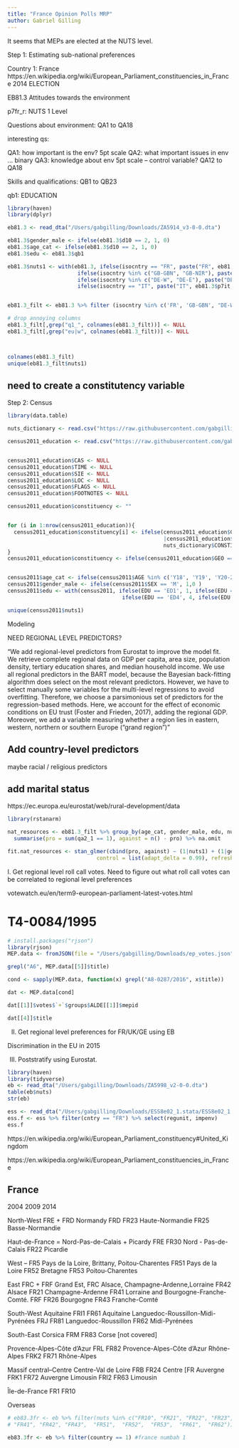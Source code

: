 ```yaml
---
title: "France Opinion Polls MRP"
author: Gabriel Gilling
---
```


It seems that MEPs are elected at the NUTS level.

Step 1: Estimating sub-national preferences

Country 1: France
https://en.wikipedia.org/wiki/European_Parliament_constituencies_in_France
2014 ELECTION

EB81.3 Attitudes towards the environment

p7fr_r: NUTS 1 Level

Questions about environment: QA1 to QA18

interesting qs:

QA1: how important is the env? 5pt scale
QA2: what important issues in env ... binary
QA3: knowledge about env 5pt scale -- control variable?
QA12 to QA18

Skills and qualifications: QB1 to QB23

qb1: EDUCATION


```r
library(haven)
library(dplyr)

eb81.3 <- read_dta("/Users/gabgilling/Downloads/ZA5914_v3-0-0.dta")

eb81.3$gender_male <- ifelse(eb81.3$d10 == 2, 1, 0)
eb81.3$age_cat <- ifelse(eb81.3$d10 == 2, 1, 0)
eb81.3$edu <- eb81.3$qb1

eb81.3$nuts1 <- with(eb81.3, ifelse(isocntry == "FR", paste("FR", eb81.3$p7fr_r, sep = ""), 
                      ifelse(isocntry %in% c("GB-GBN", "GB-NIR"), paste("GB", eb81.3$p7gb_r, sep = ""),
                      ifelse(isocntry %in% c("DE-W", "DE-E"), paste("DE", eb81.3$p7de_r, sep = ""),
                      ifelse(isocntry == "IT", paste("IT", eb81.3$p7it, sep = ""), NA)))))


eb81.3_filt <- eb81.3 %>% filter (isocntry %in% c('FR', 'GB-GBN', "DE-W", "DE-E", "GB-NIR", 'IT'))

# drop annoying columns
eb81.3_filt[,grep("q1_", colnames(eb81.3_filt))] <- NULL          
eb81.3_filt[,grep("eu|w", colnames(eb81.3_filt))] <- NULL  



colnames(eb81.3_filt)
unique(eb81.3_filt$nuts1)

```


## need to create a constitutency variable

Step 2: Census
```r
library(data.table)

nuts_dictionary <- read.csv("https://raw.githubusercontent.com/gabgilling/Thesis/master/Data/nuts_dictionary.csv")

census2011_education <- read.csv("https://raw.githubusercontent.com/gabgilling/Thesis/master/Data/census_education.csv")


census2011_education$CAS <- NULL
census2011_education$TIME <- NULL
census2011_education$SIE <- NULL
census2011_education$LOC <- NULL
census2011_education$FLAGS <- NULL
census2011_education$FOOTNOTES <- NULL

census2011_education$constituency <- ""


for (i in 1:nrow(census2011_education)){
  census2011_education$constituency[i] <- ifelse(census2011_education$GEO[i] == nuts_dictionary$NUTS1[i]
                                                 |census2011_education$GEO[i] == nuts_dictionary$NUTS2[i], 
                                                 nuts_dictionary$CONSTITUENCY[i], NA)
}
census2011_education$constituency <- ifelse(census2011_education$GEO == nuts_dictionary$NUTS1, nuts_dictionary$CONSTITUENCY, NA)


census2011$age_cat <- ifelse(census2011$AGE %in% c('Y18', 'Y19', 'Y20-24'), 'Y18-24', census2011$AGE)
census2011$gender_male <- ifelse(census2011$SEX == 'M', 1,0 )
census2011$edu <- with(census2011, ifelse(EDU == 'ED1', 1, ifelse(EDU == 'ED2', 2, ifelse(EDU == 'ED3', 3,
                                    ifelse(EDU == 'ED4', 4, ifelse(EDU == 'ED5', 5, ifelse(EDU == 'ED6', 6, EDU)))))))

unique(census2011$nuts1)
```


Modeling 

NEED REGIONAL LEVEL PREDICTORS?


"We add regional-level predictors from Eurostat to improve the model fit. We retrieve complete
regional data on GDP per capita, area size, population density, tertiary education shares, and
median household income. We use all regional predictors in the BART model, because the
Bayesian back-fitting algorithm does select on the most relevant predictors. However, we have
to select manually some variables for the multi-level regressions to avoid overfitting. Therefore,
we choose a parsimonious set of predictors for the regression-based methods. Here, we account
for the effect of economic conditions on EU trust (Foster and Frieden, 2017), adding the regional
GDP. Moreover, we add a variable measuring whether a region lies in eastern, western, northern or southern Europe (“grand region”)"

## Add country-level predictors
maybe racial / religious predictors

## add marital status 

https://ec.europa.eu/eurostat/web/rural-development/data

```r
library(rstanarm)

nat_resources <- eb81.3_filt %>% group_by(age_cat, gender_male, edu, nuts1) %>%
  summarise(pro = sum(qa2_1 == 1), against = n() - pro) %>% na.omit

fit.nat_resources <- stan_glmer(cbind(pro, against) ~ (1|nuts1) + (1|gender_male)  + (1 | age_cat)  + (1|edu) + p_tot_catholic_adh + p_evan_mormon_adh, data = sup.money, family = binomial(link = "logit"), 
                            control = list(adapt_delta = 0.99), refresh = 0)
```


I. Get regional level roll call votes. Need to figure out what roll call votes can be correlated to regional level preferences

votewatch.eu/en/term9-european-parliament-latest-votes.html


# T4-0084/1995
```r
# install.packages("rjson")
library(rjson)
MEP.data <- fromJSON(file = "/Users/gabgilling/Downloads/ep_votes.json")

grepl("A6", MEP.data[[5]]$title)

cond <- sapply(MEP.data, function(x) grepl("A8-0287/2016", x$title))

dat <- MEP.data[cond]

dat[[1]]$votes$`+`$groups$ALDE[[1]]$mepid

dat[[4]]$title
```

II. Get regional level preferences for FR/UK/GE using EB 

Discrimination in the EU in 2015


III. Poststratify using Eurostat.

```r
library(haven)
library(tidyverse)
eb <- read_dta("/Users/gabgilling/Downloads/ZA5998_v2-0-0.dta")
table(eb$nuts)
str(eb)

ess <- read_dta("/Users/gabgilling/Downloads/ESS8e02_1.stata/ESS8e02_1.dta")
ess.f <- ess %>% filter(cntry == "FR") %>% select(regunit, impenv)
ess.f
```

https://en.wikipedia.org/wiki/European_Parliament_constituency#United_Kingdom

https://en.wikipedia.org/wiki/European_Parliament_constituencies_in_France

## France

2004
2009
2014

North-West FRE + FRD
Normandy FRD
FR23   Haute-Normandie
FR25   Basse-Normandie

Haut-de-France = Nord-Pas-de-Calais + Picardy FRE 
FR30   Nord - Pas-de-Calais
FR22   Picardie

West	-- FR5
Pays de la Loire, Brittany, Poitou-Charentes
FR51   Pays de la Loire
FR52   Bretagne
FR53   Poitou-Charentes

East	FRC + FRF
Grand Est, FRC
Alsace, Champagne-Ardenne,Lorraine
FR42   Alsace
FR21   Champagne-Ardenne
FR41   Lorraine
and Bourgogne-Franche-Comté. FRF
FR26   Bourgogne
FR43   Franche-Comté

South-West
Aquitaine FRI1
FR61   Aquitaine
Languedoc-Roussillon-Midi-Pyrénées FRJ
FR81   Languedoc-Roussillon
FR62   Midi-Pyrénées

South-East
Corsica FRM
FR83   Corse [not covered]

Provence-Alpes-Côte d’Azur FRL
FR82   Provence-Alpes-Côte d'Azur
Rhône-Alpes	FRK2
FR71   Rhône-Alpes

Massif central–Centre
Centre-Val de Loire FRB
FR24   Centre [FR
Auvergne FRK1
FR72   Auvergne
Limousin FRI2
FR63   Limousin

Île-de-France FR1
FR10

Overseas	

```r

# eb83.3fr <- eb %>% filter(nuts %in% c("FR10", "FR21", "FR22", "FR23", "FR24", "FR25", "FR26", "FR30", 
# "FR41", "FR42", "FR43",  "FR51",  "FR52",  "FR53",  "FR61",  "FR62"))

eb83.3fr <- eb %>% filter(country == 1) #france numbah 1



```


